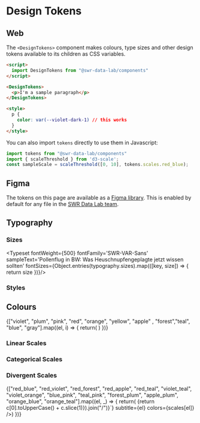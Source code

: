 
<Meta title='Design Tokens'/>

# Design Tokens

## Web

The `<DesignTokens>` component makes colours, type sizes and other design tokens available to its children as CSS variables.

```html
<script>
  import DesignTokens from "@swr-data-lab/components"
</script>

<DesignTokens>
  <p>I'm a sample paragraph</p>
</DesignTokens>

<style>
  p {
    color: var(--violet-dark-1) // this works
  }
</style>
```

You can also import `tokens` directly to use them in Javascript:

```jsx
import tokens from "@swr-data-lab/components"
import { scaleThreshold } from 'd3-scale';
const sampleScale = scaleThreshold([0, 10], tokens.scales.red_blue);
```

## Figma

The tokens on this page are available as a [Figma library](https://www.figma.com/design/Wrd7uUV3GxpNXXkM5ozuHk/Datalab-Design-Tokens?node-id=0-1&t=iOqDxhuMdvEyY8VK-1). This is enabled by default for any file in the [SWR Data Lab team](https://www.figma.com/files/1125823985461580916/team/1415988138343592768). 


## Typography

### Sizes

<Typeset fontWeight={500} fontFamily='SWR-VAR-Sans' sampleText='Pollenflug in BW: Was Heuschnupfengeplagte jetzt wissen sollten' fontSizes={Object.entries(typography.sizes).map(([key, size]) => {
	return size
})}/>

### Styles

## Colours

<ColorPalette>
{["violet", "plum", "pink", "red", "orange", "yellow", "apple" , "forest","teal",    "blue", "gray"].map((el, i) => {
	return(
		<ColorItem
		title={`${el.split("")[0].toUpperCase()}${el.slice(1)}`}
		colors={shades[el]}
	/>
			) 
})}
</ColorPalette>

### Linear Scales
### Categorical Scales
### Divergent Scales

<ColorPalette>
{["red_blue", "red_violet", "red_forest", "red_apple", "red_teal", "violet_teal", "violet_orange", "blue_pink", "teal_pink", "forest_plum", "apple_plum", "orange_blue", "orange_teal"].map((el, _) => {
	return(<ColorItem	
			title={`${el.split("_").map(c => {return c[0].toUpperCase() + c.slice(1)}).join("/")}`}
			subtitle={el}
			colors={scales[el]}
		/>) 
})}
</ColorPalette>